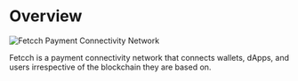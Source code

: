 # Overview

![Fetcch Payment Connectivity Network](https://i.imgur.com/FSS1SoS.png)

Fetcch is a payment connectivity network that connects wallets, dApps, and users irrespective of the blockchain they are based on.